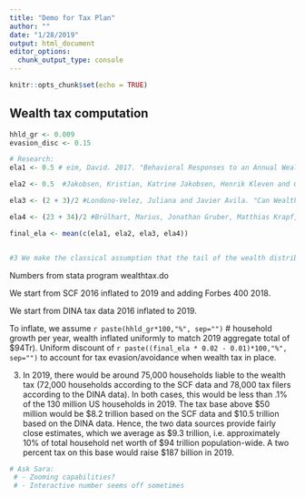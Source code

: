```yaml
---
title: "Demo for Tax Plan"
author: ""
date: "1/28/2019"
output: html_document
editor_options: 
  chunk_output_type: console
---
```


```r
knitr::opts_chunk$set(echo = TRUE)
```


## Wealth tax computation

```r
hhld_gr <- 0.009
evasion_disc <- 0.15

# Research:
ela1 <- 0.5 # eim, David. 2017. "Behavioral Responses to an Annual Wealth Tax: Evidence from Sweden", American Economic Journal: Economic Policy, 9(4), 395-421

ela2 <- 0.5  #Jakobsen, Kristian, Katrine Jakobsen, Henrik Kleven and Gabriel Zucman. 2018. “Wealth Accumulation and Wealth Taxation: Theory and Evidence from Denmark” NBER working paper No. 24371

ela3 <- (2 + 3)/2 #Londono-Velez, Juliana and Javier Avila. "Can Wealth Taxation Work in Developing Countries? Quasi-Experimental Evidence from Colombia", UC Berkeley working paper, 2018 

ela4 <- (23 + 34)/2 #Brülhart, Marius, Jonathan Gruber, Matthias Krapf, and Kurt Schmidheiny.“Taxing Wealth: Evidence from Switzerland,” NBER working paper No. 22376, 2016

final_ela <- mean(c(ela1, ela2, ela3, ela4))


#3 We make the classical assumption that the tail of the wealth distribution is Pareto distributed. As the average wealth of the Forbes 400 ($7.2b) is 3.4 times the threshold to belong to the Forbes 400 ($2.1b), the corresponding Pareto parameter is a=3.4/(3.4-1)=1.4. Standard calculations imply that the extra tax base between $1bn and $1.8bn (relative to the tax base above $1.8bn) is [(1.8/1)^(a-1)-1] =.27 or approximately 25%. The number of families above $1bn is estimated as 400*(1.8/1)^a=911, or about 900. The important point is that the vast majority of the billionaire surtax base (over three quarters) is in the Forbes 400, for which we have relatively good estimates of net worth.


```


Numbers from stata program wealthtax.do  


We start from SCF 2016 inflated to 2019 and adding Forbes 400 2018.   

We start from DINA tax data 2016 inflated to 2019.  

To inflate, we assume `r paste(hhld_gr*100,"%", sep="")` # household growth per year, wealth inflated uniformly to match 2019 aggregate total of $94Tr). Uniform discount of `r paste((final_ela * 0.02 - 0.01)*100,"%", sep="")` to account for tax evasion/avoidance when wealth tax in place. 





3) In 2019, there would be around 75,000 households liable to the wealth tax (72,000 households according to the SCF data and 78,000 tax filers according to the DINA data). In both cases, this would be less than .1% of the 130 million US households in 2019. The tax base above \$50 million would be \$8.2 trillion based on the SCF data and \$10.5 trillion based on the DINA data. Hence, the two data sources provide fairly close estimates, which we average as \$9.3 trillion, i.e. approximately 10% of total household net worth of \$94 trillion population-wide. A two percent tax on this base would raise \$187 billion in 2019.



```r
# Ask Sara:
 # - Zooming capabilities?
 # - Interactive number seems off sometimes
```

